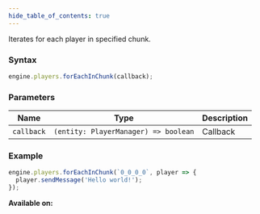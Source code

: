 ```yaml
---
hide_table_of_contents: true
---
```



Iterates for each player in specified chunk.

### Syntax

```js
engine.players.forEachInChunk(callback);
```

### Parameters

| Name       | Type                                 | Description |
| ---------- | ------------------------------------ | ----------- |
| `callback` | `(entity: PlayerManager) => boolean` | Callback    |

### Example

```js
engine.players.forEachInChunk(`0_0_0_0`, player => {
  player.sendMessage('Hello world!');
});
```

**Available on:** <ClientTag /> <ServerTag />
